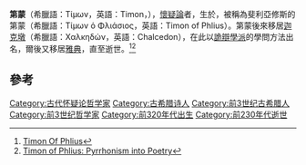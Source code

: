 {{Expand language|time=2016-03-31T10:29:57+00:00}}
{{expand|time=2016-03-31T10:29:57+00:00}}
'''第蒙'''（希臘語：Τίμων，英語：Timon，{{bd|前320年||前230年||}}），[[懷疑論|懷疑論]]者，生於{{link-en|斐利亞修斯島|Phlius}}，被稱為斐利亞修斯的第蒙（希臘語：Τίμων ὁ Φλιάσιος，英語：Timon of Phlius）。第蒙後來移居[[迦克墩|迦克墩]]（希臘語：Χαλκηδών，英語：Chalcedon），在此以[[詭辯學派|詭辯學派]]的學問方法出名，爾後又移居[[雅典|雅典]]，直至逝世。<ref>[http://global.britannica.com/biography/Timon-of-Phlius Timon Of Phlius]</ref><ref>[http://muse.jhu.edu/journals/clw/summary/v104/104.4.noussia-fantuzzi.html Timon of Phlius: Pyrrhonism into Poetry]</ref>

== 參考 ==
{{Reflist}}

{{skepticism}}

{{Authority control}}

[[Category:古代怀疑论哲学家|Category:古代怀疑论哲学家]]
[[Category:古希腊诗人|Category:古希腊诗人]]
[[Category:前3世纪古希腊人|Category:前3世纪古希腊人]]
[[Category:前3世纪哲学家|Category:前3世纪哲学家]]
[[Category:前320年代出生|Category:前320年代出生]]
[[Category:前230年代逝世|Category:前230年代逝世]]